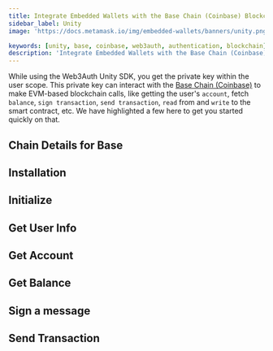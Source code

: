 ```yaml
---
title: Integrate Embedded Wallets with the Base Chain (Coinbase) Blockchain in Unity
sidebar_label: Unity
image: 'https://docs.metamask.io/img/embedded-wallets/banners/unity.png'

keywords: [unity, base, coinbase, web3auth, authentication, blockchain]
description: 'Integrate Embedded Wallets with the Base Chain (Coinbase) Blockchain in Unity'
---
```



<SEO
  title="Integrate Embedded Wallets with the Base Chain (Coinbase) Blockchain in Unity"
  description="Integrate Embedded Wallets with the Base Chain (Coinbase) Blockchain in Unity"
  image="https://docs.metamask.io/img/embedded-wallets/banners/base.png"
  slug="/embedded-wallets/connect-blockchain/evm/base/unity"
/>

While using the Web3Auth Unity SDK, you get the private key within the user scope. This private key can interact with the [Base Chain (Coinbase)](https://base.org/) to make EVM-based blockchain calls, like getting the user's `account`, fetch `balance`, `sign transaction`, `send transaction`, `read` from and `write` to the smart contract, etc. We have highlighted a few here to get you started quickly on that.

## Chain Details for Base

<ChainDetailsBase />

## Installation

<InstallationSnippet />

## Initialize

<InitialisationSnippet />

## Get User Info

<UserInfoSnippet />

## Get Account

<GetAccountSnippet />

## Get Balance

<GetBalanceSnippet />

## Sign a message

<SignMessageSnippet />

## Send Transaction

<SendTransactionSnippet />
